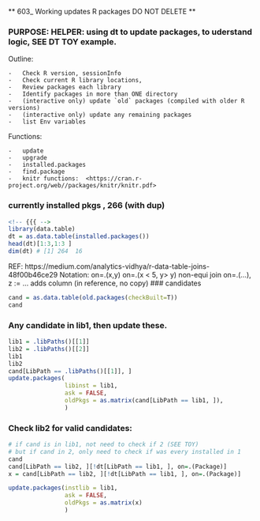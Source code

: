 <!--
  NO LONGER NEED yaml header,  see _quarto.yml
-->
** 603_   Working updates R packages **
** DO NOT DELETE **

### PURPOSE:    HELPER:  using dt to update  packages, to uderstand logic, SEE DT TOY example.
<!-- {{{ -->
Outline:  

    -   Check R version, sessionInfo
    -   Check current R library locations, 
    -   Review packages each library
    -   Identify packages in more than ONE directory
    -   (interactive only) update `old` packages (compiled with older R versions)
    -   (interactive only) update any remaining packages
    -   list Env variables
    
Functions:  

    -   update
    -   upgrade
    -   installed.packages
    -   find.package
    -   knitr functions:  <https://cran.r-project.org/web//packages/knitr/knitr.pdf>
<!-- }}} -->

### currently installed pkgs , 266 (with dup)
  ```r
<!-- {{{ -->
library(data.table)
dt = as.data.table(installed.packages())
head(dt)[1:3,1:3 ]
dim(dt) # [1] 264  16
```
<!-- }}} -->




REF: https://medium.com/analytics-vidhya/r-data-table-joins-48f00b46ce29
Notation:
  on=.(x,y)
  on=.(x < 5, y> y)  non-equi join
  on=.(...), z := ...   adds column (in reference, no copy)
### candidates
```r
cand = as.data.table(old.packages(checkBuilt=T))
cand
```

### Any candidate in lib1, then update these.
```r
lib1 = .libPaths()[[1]]
lib2 = .libPaths()[[2]]
lib1
lib2
cand[LibPath == .libPaths()[[1]], ]
update.packages(
                libinst = lib1,
                ask = FALSE,
                oldPkgs = as.matrix(cand[LibPath == lib1, ]),
                )

```

### Check lib2 for valid candidates:
```r
# if cand is in lib1, not need to check if 2 (SEE TOY)
# but if cand in 2, only need to check if was every installed in 1
cand
cand[LibPath == lib2, ][!dt[LibPath == lib1, ], on=.(Package)]
x = cand[LibPath == lib2, ][!dt[LibPath == lib1, ], on=.(Package)]

update.packages(instlib = lib1,
                ask = FALSE,
                oldPkgs = as.matrix(x)
                )
```

